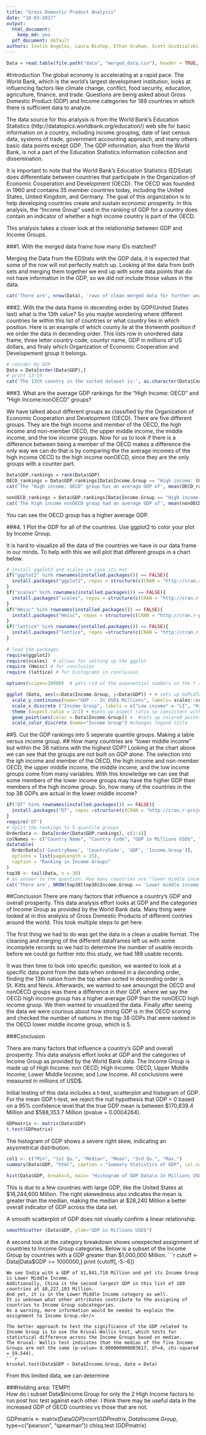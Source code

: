```yaml
---
title: "Gross Domestic Product Analysis"
date: "10-03-2017"
output:
  html_document:
    keep_md: yes
  pdf_document: default
authors: Ivelin Angelov, Laura Bishop, Ethan Graham, Scott Gozdzialski
---
```

```r
Data = read.table(file.path("data", "merged_data.csv"), header = TRUE, encoding='UTF-8')
```

#Introduction
The global economy is accelerating at a rapid pace.
The World Bank, which is the world's largest development institution, looks at influencing factors like climate change, conflict, food security, education, agriculture, finance, and trade.
Questions are being asked about Gross Domestic Product (GDP) and Income categories for 189 countries in which there is sufficient data to analyze. 

The data source for this analysis is from the World Bank's Education Statistics (http://datatopics.worldbank.org/education/) web site for basic information on a country, including income grouping, date of last census data, systems of trade, government accounting approach, and many others basic data points except GDP. The GDP information, also from the World Bank, is not a part of the Education Statistics information collection and dissemination. 

It is important to note that the World Bank's Education Statistics (EDSstat) does differentiate between countries that participate in the Organization of Economic Cooperation and Development (OECD). The OECD was founded in 1960 and contains 35 member countries today, including the United States, United Kingdom, and Germany.
The goal of this organization is to help developing countries create and sustain economic prosperity.
In this analysis, the  "Income Group" used in the ranking of GDP for a country does contain an indicator of whether a high income country is part of the OECD.<br/>

This analysis takes a closer look at the relationship between GDP and Income Groups.

###1. With the merged data frame how many IDs matched?

Merging the Data from the EDStats with the GDP data, it is expected that some of the row will not perfectly match up.
Looking at the data from both sets and merging them together we end up with some data points that do not have information in the GDP, so we did not include those values in the data.

```r
cat('There are', nrow(Data), 'rows of clean merged data for further analysis.')
```


###2. With the the data frame in decending order by GDP(United States last) what is the 13th value?
So you maybe wondering where different countries lie within this list of countries or what country lies in which position.
Here is an example of which county lie at the thirteenth position if we order the data in decending order.
This lists row in unordered data frame, three letter country code, countyr name, GDP in millions of US dollars, and finaly which  Organization of Economic Cooperation and Developement group it belongs.

```r
# reorder by GDP
Data = Data[order(Data$GDP),]
# print 13-th
cat('The 13th country in the sorted dataset is:', as.character(Data$CountryName[13]))
```

###3. What are the average GDP rankings for the "High Income: OECD" and "High Income:nonOECD" groups?

We have talked about different groups as classified by the Organization of Economic Cooperation and Development (OECD).
There are five different groups.
They are the high income and member of the OECD, the high income and non-member OECD, the upper middle income, the middle income, and the low income groups.
Now for us to look if there is a difference between being a member of the OECD makes a difference the only way we can do that is by comparing the the average incomes of the high income OECD to the high income nonOECD, since they are the only groups with a counter part.<br/> 

```r
Data$GDP.rankings = rank(Data$GDP)
OECD_rankings = Data$GDP.rankings[Data$Income.Group == "High income: OECD"]
cat('The "High income: OECD" group has an average GDP of', mean(OECD_rankings),'millions in US dollars.')

nonOECD_rankings = Data$GDP.rankings[Data$Income.Group == "High income: nonOECD"]
cat('The high income nonOECD group had an average GDP of', mean(nonOECD_rankings), 'millions in US dollars.') 
```
You can see the OECD group has a higher average GDP.

###4. 1	Plot the GDP for all of the countries. Use ggplot2 to color your plot by Income Group.

It is hard to visualize all the data of the countries we have in our data frame in our minds.
To help with this we will plot that different groups in a chart below.
```r
# install ggplot2 and scales in case its not
if("ggplot2" %in% rownames(installed.packages()) == FALSE){
  install.packages("ggplot2", repos = structure(c(CRAN = "http://cran.r-project.org")))
}
if("scales" %in% rownames(installed.packages()) == FALSE){
  install.packages("scales", repos = structure(c(CRAN = "http://cran.r-project.org")))
}
if("Hmisc" %in% rownames(installed.packages()) == FALSE){
  install.packages("Hmisc", repos = structure(c(CRAN = "http://cran.r-project.org")))
}
if("lattice" %in% rownames(installed.packages()) == FALSE){
  install.packages("lattice", repos =structure(c(CRAN = "http://cran.r-project.org")))
}  
  
# load the packages
require(ggplot2)
require(scales)  # allows for setting up the ggplot
require (Hmisc) # for conclusion
require (lattice) # for histograms in conclusion

options(scipen=10000)  # gets rid of the exponential numbers on the Y axis

ggplot (Data, aes(x=Data$Income.Group, y=Data$GDP)) + # sets up GGPLOT2 scatter plot
  scale_y_continuous(name="GDP -- In USD$ Millions", labels= scales::comma, expand = c(0,0), limits=c(0, 20000000), breaks=seq(0,18000000, 2000000))  + #sets up Y axis with labels and range
  scale_x_discrete ("Income Group", labels = c("Low income" = "LI", "High income: nonOECD" = "nHI", "High income: OECD" = "oHI", "Lower middle income" = "LMI", "Upper middle income" = "UMI")) + # sets up x axis for abbreviates of categorical variable to prevent overlap and promote readability
  theme (aspect.ratio = 2/1) + #sets up aspect ratio so consistent with each output
  geom_point(aes(color = Data$Income.Group)) +  #sets up colored points
  scale_color_discrete (name="Income Group") #changes legend title
```   

##5. Cut the GDP rankings into 5 seperate quantile groups. Making a table versus income group.
##   How many countries are "lower middle income" but within the 38 nations with the highest GDP?
Looking at the chart above we can see that the groups are not built on GDP alone.
The selection into the igh income and member of the OECD, the high income and non-member OECD, the upper middle income, the middle income, and the low income groups come from many variables.
With this knowledge we can see that some members of the lower income groups may have the higher GDP then members of the high income group.
So, how many of the countries in the top 38 GDPs are actual in the lower middle income?  

```r
if("DT" %in% rownames(installed.packages()) == FALSE){
  install.packages("DT", repos =structure(c(CRAN = "http://cran.r-project.org")))
}
require('DT')
# Split the rankings to 5 quantile groups
OrderData <- Data[order(Data$GDP.rankings), c(1:4)]
colNames <- c("Country Name", "Country Code", "GDP in Millions USD$", "Income Group")
datatable(
  OrderData[c('CountryName', 'CountryCode', 'GDP', 'Income.Group')],
  options = list(pageLength = 15),
  caption = "Ranking in Income Groups"
)
top38 <- tail(Data, n = 38)
# an answer to the question: How many countries are "lower middle income" but within the 38 nations with the highest GDP
cat('There are', NROW(top38[top38$Income.Group == 'Lower middle income', ]), 'countries "lower middle income" but within the 38 nations with the highest GDP')

```
##Conclusion
There are many factors that influence a country's GDP and overall prosperity.
This data analysis effort looks at GDP and the categories of Income Group as provided by the World Bank data.
Many thing were looked at in this analysis of Gross Domestic Products of different contries around the world.
This took multiple steps to get here.

The first thing we had to do was get the data in a clean a usable format.
The cleaning and merging of the different dataframes left us with some incomplete records so we had to determine the number of usable records before we could go further into this study, we had 189 usable records.<br/>

It was then time to look into specific question, we wanted to look at a specific data point from the data when ordered in a decending order, finding the 13th nation from the top when sorted in decending order is St. Kitts and Nevis.
Afterwards, we wanted to see amoungst the OECD and nonOECD groups was there a difference in their GDP, where we say the OECD high income group has a higher average GDP than the nonOECD high income gruop.
We then wanted to visualized the data.
Finally after seeing the data we were courious about how strong GDP is in the OECD scoring and checked the number of nations in the top 38 GDPs that were ranked in the OECD lower middle income group, which is 5.

###Conclusion

There are many factors that influence a country's GDP and overall prosperity.
This data analysis effort looks at GDP and the categories of Income Group as provided by the World Bank data.
The Income Group is made up of High Income: non OECD; High Income: OECD, Upper Middle Income; Lower Middle Income; and Low Income.
All conclusions were measured in millions of USD$.<br/>

Initial testing of this data includes a t-test, scatterplot and histogram of GDP.
For the mean GDP t-test, we reject the null hypothesis that GDP = 0 based on a 95% confidence level that the true GDP mean is between $170,839.4 Million and $588,353.7 Million (pvalue = 0.0004264).

```r
GDPmatrix <- matrix(Data$GDP)
t.test(GDPmatrix)
```
  
The histogram of GDP shows a severe right skew, indicating an asysmetrical distribution.  

```r
col1 <- c("Min", "1st Qu.", "Median", "Mean", "3rd Qu.", "Max.")
summary(Data$GDP, "html", caption = "Summary Statistics of GDP", col.names=col1, align='c' )

hist(Data$GDP, breaks=5, main= "Histogram of GDP Data\n In Millions USD$", xlab = "GDP", ylab="Millions USD$", col="blue")
```
  
This is due to a few countries with large GDP, like the United States at $16,244,600 Million.
The right skewedness also indicates the mean is greater than the median, making the median at $28,240 Million a better overall indicator of GDP across the data set.<br/>

A smooth scatterplot of GDP does not visually confirm a linear relationship.  
```r
smoothScatter (Data$GDP, ylab="GDP in Millions USD$")
``` 
  
A second look at the category breakdown shows unexpected assignment of countries to Income Group categories.
Below is a subset of the Income Group by countries with a GDP greater than $1,000,000 Million.
```r
cutoff <- Data[Data$GDP >= 1000000,]
print (cutoff[,-5:-6])
```
We see India with a GDP of $1,841,710 Million and yet its Income Group is Lower Middle Income.
Additionally, China is the second largest GDP in this list of 189 countries at $8,227,103 Million.
And yet, it is in the Lower Middle Income category as well.
It is unknown what other attributes contribute to the assigning of countries to Income Group subcategories.
As a warning, more information would be needed to explain the assignment to Income Group.<br/>

The better approach to test the significance of the GDP related to Income Group is to use the Krusal-Wallis test, which tests for statistical difference across the Income Groups based on median.
The Krusal- Wallis test indicates that the median of the five Income Groups are not the same (p-value= 0.000000000003617, df=4, chi-squared = 59.544).
```r
kruskal.test(Data$GDP ~ Data$Income.Group, data = Data)
```
From this limited data, we can determine 

###Holding area:  TEMP!!   
How do i subset Data$Income.Group for only the 2 HIgh Income factors to run post hoc test against each other. I think there may be useful data in the increased GDP of OECD countries vs those that are not.

GDPmatrix <- matrix(Data$GDP)
rcorr (GDPmatrix, Data$Income.Group, type=c("pearson", "spearman"))
chisq.test (GDPmatrix)